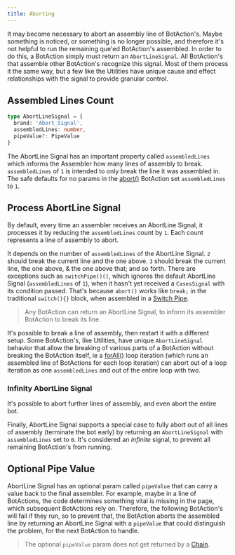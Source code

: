 ---
title: Aborting
---

It may become necessary to abort an assembly line of BotAction's. Maybe something is noticed, or something is no longer possible, and therefore it's not helpful to run the remaining que'ed BotAction's assembled. In order to do this, a BotAction simply must return an `AbortLineSignal`. All BotAction's that assemble other BotAction's recognize this signal. Most of them process it the same way, but a few like the Utilities have unique cause and effect relationships with the signal to provide granular control.

## Assembled Lines Count

```typescript
type AbortLineSignal = {
  brand: 'Abort_Signal',
  assembledLines: number,
  pipeValue?: PipeValue
}
```

The AbortLine Signal has an important property called `assembledLines` which informs the Assembler how many lines of assembly to break. `assembledLines` of `1` is intended to only break the line it was assembled in. The safe defaults for no params in the [abort()](/api/abort#abort) BotAction set `assembledLines` to `1`.

## Process AbortLine Signal
 
By default, every time an assembler receives an AbortLine Signal, it processes it by reducing the `assembledLines` count by `1`. Each count represents a line of assembly to abort.

It depends on the number of `assembledLines` of the AbortLine Signal. `2` should break the current line and the one above. `3` should break the current line, the one above, & the one above that; and so forth. There are exceptions such as `switchPipe()()`, which ignores the default AbortLine Signal (`assembledLines` of `1`), when it hasn't yet received a `CasesSignal` with its condition passed. That's because `abort()` works like `break;` in the traditional `switch(){}` block, when assembled in a [Switch Pipe](/api/assembly-lines#switch-pipe).


> Any BotAction can return an AbortLine Signal, to inform its assembler BotAction to break its line. 

It's possible to break a line of assembly, then restart it with a different setup. Some BotAction's, like Utilities, have unique `AbortLineSignal` behavior that allow the breaking of various parts of a BotAction without breaking the BotAction itself, ie a [forAll()](/api/utilities#for-all) loop iteration (which runs an assembled line of BotActions for each loop iteration) can abort out of a loop iteration as one `assembledLines` and out of the entire loop with two.


### Infinity AbortLine Signal
It's possible to abort further lines of assembly, and even abort the entire bot.

Finally, AbortLine Signal supports a special case to fully abort out of all lines of assembly (terminate the bot early) by returning an `AbortLineSignal` with `assembledLines` set to `0`. It's considered an *infinite* signal, to prevent all remaining BotAction's from running.


## Optional Pipe Value
AbortLine Signal has an optional param called `pipeValue` that can carry a value back to the final assembler. For example, maybe in a line of BotActions, the code determines something vital is missing in the page, which subsequent BotActions rely on. Therefore, the following BotAction's will fail if they run, so to prevent that, the BotAction aborts the assembled line by returning an AbortLine Signal with a `pipeValue` that could distinguish the problem, for the next BotAction to handle.

> The optional `pipeValue` param does not get returned by a [Chain](/api/assembly-lines#chain).